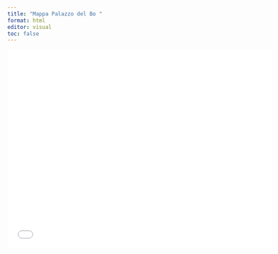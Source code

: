 ```yaml
---
title: "Mappa Palazzo del Bo "
format: html
editor: visual
toc: false
---
```


<iframe src="images/mappaBo.jpg" width="600" height="450" style="border:0;" allowfullscreen loading="lazy" referrerpolicy="no-referrer-when-downgrade">

</iframe>
